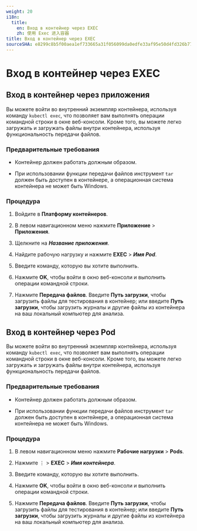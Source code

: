 ```yaml
---
weight: 20
i18n:
  title:
    en: Вход в контейнер через EXEC
    zh: 使用 Exec 进入容器
title: Вход в контейнер через EXEC
sourceSHA: e8299c8b5f00aea1ef733665a31f056099da0edfe33af95e50d4fd326b77f433
---
```


# Вход в контейнер через EXEC

## Вход в контейнер через приложения

Вы можете войти во внутренний экземпляр контейнера, используя команду `kubectl exec`, что позволяет вам выполнять операции командной строки в окне веб-консоли. Кроме того, вы можете легко загружать и загружать файлы внутри контейнера, используя функциональность передачи файлов.

### Предварительные требования

- Контейнер должен работать должным образом.

- При использовании функции передачи файлов инструмент `tar` должен быть доступен в контейнере, а операционная система контейнера не может быть Windows.

### Процедура

1. Войдите в **Платформу контейнеров**.

2. В левом навигационном меню нажмите **Приложение** > **Приложения**.

3. Щелкните на ***Название приложения***.

4. Найдите рабочую нагрузку и нажмите **EXEC** > ***Имя Pod***.

5. Введите команду, которую вы хотите выполнить.

6. Нажмите **OK**, чтобы войти в окно веб-консоли и выполнить операции командной строки.

7. Нажмите **Передача файлов**. Введите **Путь загрузки**, чтобы загрузить файлы для тестирования в контейнер; или введите **Путь загрузки**, чтобы загрузить журналы и другие файлы из контейнера на ваш локальный компьютер для анализа.

## Вход в контейнер через Pod

Вы можете войти во внутренний экземпляр контейнера, используя команду `kubectl exec`, что позволяет вам выполнять операции командной строки в окне веб-консоли. Кроме того, вы можете легко загружать и загружать файлы внутри контейнера, используя функциональность передачи файлов.

### Предварительные требования

- Контейнер должен работать должным образом.

- При использовании функции передачи файлов инструмент `tar` должен быть доступен в контейнере, а операционная система контейнера не может быть Windows.

### Процедура

1. В левом навигационном меню нажмите **Рабочие нагрузки** > **Pods**.

2. Нажмите ⋮ > **EXEC** > ***Имя контейнера***.

3. Введите команду, которую вы хотите выполнить.

4. Нажмите **OK**, чтобы войти в окно веб-консоли и выполнить операции командной строки.

5. Нажмите **Передача файлов**. Введите **Путь загрузки**, чтобы загрузить файлы для тестирования в контейнер; или введите **Путь загрузки**, чтобы загрузить журналы и другие файлы из контейнера на ваш локальный компьютер для анализа.
